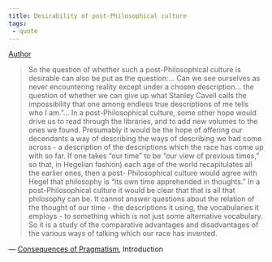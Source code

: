 ```yaml
---
title: Desirability of post-Philosophical culture
tags:
 - quote
---
```


[Author](/docs/phil/Richard Rorty.html)


> So the question of whether such a post-Philosophical culture is desirable can also be put as the question:... Can we see ourselves as never encountering reality except under a chosen description... the question of whether we can give up what Stanley Cavell calls the impossibility that one among endless true descriptions of me tells who I am."... In a post-Philosophical culture, some other hope would drive us to read through the libraries, and to add new volumes to the ones we found. Presumably it would be the hope of offering our decendants a way of describing the ways of describing we had come across - a description of the descriptions which the race has come up with so far. If one takes "our time" to be "our view of previous times," so that, in Hegelian fashion) each age of the world recapitulates all the earlier ones, then a post- Philosophical culture would agree with Hegel that philosophy is "its own time apprehended in thoughts." In a post-Philosophical culture it would be clear that that is all that philosophy can be. It cannot answer questions about the relation of the thought of our time - the descriptions it using, the vocabularies it employs - to something which is not just some alternative vocabulary. So it is a study of the comparative advantages and disadvantages of the various ways of talking which our race has invented.

— [Consequences of Pragmatism](/docs/phil/Consequences of Pragmatism.html), Introduction